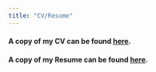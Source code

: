 ---
title: "CV/Resume"
---
<!-- https://bootswatch.com/ simple -->

#### A copy of my CV can be found [here](files/CV_EMC.pdf){target="_blank"}.

#### A copy of my Resume can be found [here](files/Resume_EMC.pdf){target="_blank"}.